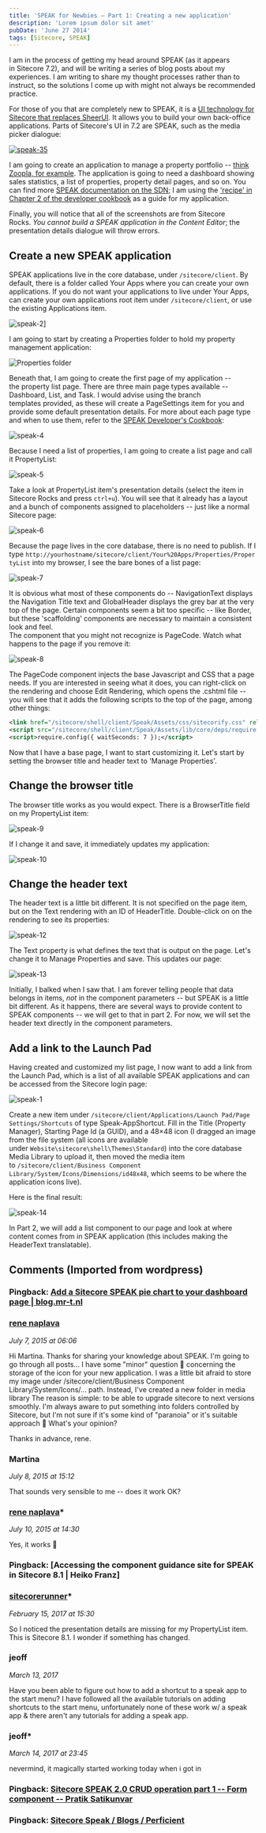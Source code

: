 ```yaml
---
title: 'SPEAK for Newbies – Part 1: Creating a new application'
description: 'Lorem ipsum dolor sit amet'
pubDate: 'June 27 2014'
tags: [Sitecore, SPEAK]
---
```


I am in the process of getting my head around SPEAK (as it appears in Sitecore 7.2), and will be writing a series of blog posts about my experiences. I am writing to share my thought processes rather than to instruct, so the solutions I come up with might not always be recommended practice.

For those of you that are completely new to SPEAK, it is a [UI technology for Sitecore that replaces SheerUI](http://www.sitecore.net/Community/Technical-Blogs/Jakob-Christensen/Posts/2014/04/01-Speak-Introduction.aspx). It allows you to build your own back-office applications. Parts of Sitecore's UI in 7.2 are SPEAK, such as the media picker dialogue:

[![speak-35](./images/2014/speak-35.png)](./images/2014/speak-35.png)

I am going to create an application to manage a property portfolio -- [think Zoopla, for example](http://www.zoopla.co.uk/). The application is going to need a dashboard showing sales statistics, a list of properties, property detail pages, and so on. You can find more [SPEAK documentation on the SDN](http://sdn.sitecore.net/Reference/Sitecore%207/SPEAK.aspx); I am using the ['recipe' in Chapter 2 of the developer cookbook](http://sdn.sitecore.net/upload/sitecore7/72/speak_developer's_cookbook_sc72-a4.pdf) as a guide for my application.

Finally, you will notice that all of the screenshots are from Sitecore Rocks. *You cannot build a SPEAK application in the Content Editor*; the presentation details dialogue will throw errors.

## Create a new SPEAK application

SPEAK applications live in the core database, under `/sitecore/client`. By default, there is a folder called Your Apps where you can create your own applications. If you do not want your applications to live under Your Apps, can create your own applications root item under `/sitecore/client`, or use the existing Applications item.

![speak-2](./images/2014/speak-2.png)]

I am going to start by creating a Properties folder to hold my property management application:

![Properties folder](./images/2014/speak-3.png)

Beneath that, I am going to create the first page of my application -- the property list page. There are three main page types available -- Dashboard, List, and Task. I would advise using the branch templates provided, as these will create a PageSettings item for you and provide some default presentation details. For more about each page type and when to use them, refer to the [SPEAK Developer's Cookbook](http://sdn.sitecore.net/upload/sitecore7/72/speak_developer's_cookbook_sc72-a4.pdf#page=7):

![speak-4](./images/2014/speak-4.png)

Because I need a list of properties, I am going to create a list page and call it PropertyList:

![speak-5](./images/2014/speak-5.png)

Take a look at PropertyList item's presentation details (select the item in Sitecore Rocks and press `ctrl+u`). You will see that it already has a layout and a bunch of components assigned to placeholders -- just like a normal Sitecore page:

![speak-6](./images/2014/speak-6.png)

Because the page lives in the core database, there is no need to publish. If I type `http://yourhostname/sitecore/client/Your%20Apps/Properties/PropertyList` into my browser, I see the bare bones of a list page:

![speak-7](./images/2014/speak-7.png)

It is obvious what most of these components do -- NavigationText displays the Navigation Title text and GlobalHeader displays the grey bar at the very top of the page. Certain components seem a bit too specific -- like Border, but these 'scaffolding' components are necessary to maintain a consistent look and feel.\
The component that you might not recognize is PageCode. Watch what happens to the page if you remove it:

![speak-8](./images/2014/speak-8.png)

The PageCode component injects the base Javascript and CSS that a page needs. If you are interested in seeing what it does, you can right-click on the rendering and choose Edit Rendering, which opens the .cshtml file -- you will see that it adds the following scripts to the top of the page, among other things:

```xml
<link href="/sitecore/shell/client/Speak/Assets/css/sitecorify.css" rel="stylesheet" type="text/css" />
<script src="/sitecore/shell/client/Speak/Assets/lib/core/deps/require.js" data-main="/-/speak/v1/assets/main.js" type="text/javascript"> </script>
<script>require.config({ waitSeconds: 7 });</script>
```

Now that I have a base page, I want to start customizing it. Let's start by setting the browser title and header text to 'Manage Properties'.

## Change the browser title

The browser title works as you would expect. There is a BrowserTitle field on my PropertyList item:

![speak-9](./images/2014/speak-9.png)

If I change it and save, it immediately updates my application:

![speak-10](./images/2014/speak-10.png)

## Change the header text


The header text is a little bit different. It is not specified on the page item, but on the Text rendering with an ID of HeaderTitle. Double-click on on the rendering to see its properties:

![speak-12](./images/2014/speak-12.png)

The Text property is what defines the text that is output on the page. Let's change it to Manage Properties and save. This updates our page:

![speak-13](./images/2014/speak-13.png)

Initially, I balked when I saw that. I am forever telling people that data belongs in items, *not* in the component parameters -- but SPEAK is a little bit different. As it happens, there are several ways to provide content to SPEAK components -- we will get to that in part 2. For now, we will set the header text directly in the component parameters.

## Add a link to the Launch Pad

Having created and customized my list page, I now want to add a link from the Launch Pad, which is a list of all available SPEAK applications and can be accessed from the Sitecore login page:

![speak-1](./images/2014/speak-1.png)

Create a new item under `/sitecore/client/Applications/Launch Pad/Page Settings/Shortcuts` of type Speak-AppShortcut. Fill in the Title (Property Manager), Starting Page Id (a GUID), and a 48×48 icon (I dragged an image from the file system (all icons are available under `Website\sitecore\shell\Themes\Standard`) into the core database Media Library to upload it, then moved the media item to `/sitecore/client/Business Component Library/System/Icons/Dimensions/id48x48`, which seems to be where the application icons live).

Here is the final result:

![speak-14](./images/2014/speak-14.png)

In Part 2, we will add a list component to our page and look at where content comes from in SPEAK application (this includes making the HeaderText translatable).

<div class="comments">

## Comments (Imported from wordpress)

### Pingback: [Add a Sitecore SPEAK pie chart to your dashboard page | blog.mr-t.nl](http://blog.mr-t.nl/add-a-sitecore-speak-pie-chart-to-your-dashboard-page/) 

### [rene naplava](http://renasitecore.blogspot.cz/)

_July 7, 2015 at 06:06_

Hi Martina. Thanks for sharing your knowledge about SPEAK. I'm going to go through all posts... I have some "minor" question 🙂 concerning the storage of the icon for your new application. I was a little bit afraid to store my image under /sitecore/client/Business Component Library/System/Icons/... path. Instead, I've created a new folder in media library The reason is simple: to be able to upgrade sitecore to next versions smoothly. I'm always aware to put something into folders controlled by Sitecore, but I'm not sure if it's some kind of "paranoia" or it's suitable approach 🙂 What's your opinion?

Thanks in advance, rene.

### Martina

_July 8, 2015 at 15:12_

That sounds very sensible to me -- does it work OK?

### [rene naplava](http://renasitecore.blogspot.cz/)*

_July 10, 2015 at 14:30_

Yes, it works 🙂

### Pingback: [Accessing the component guidance site for SPEAK in Sitecore 8.1 | Heiko Franz]

### [sitecorerunner](http://sitecorerunner.wordpress.com/)*

_February 15, 2017 at 15:30_

So I noticed the presentation details are missing for my PropertyList item. This is Sitecore 8.1. I wonder if something has changed.

### jeoff

_March 13, 2017_

Have you been able to figure out how to add a shortcut to a speak app to the start menu? I have followed all the available tutorials on adding shortcuts to the start menu, unfortunately none of these work w/ a speak app & there aren't any tutorials for adding a speak app.

### jeoff*

_March 14, 2017 at 23:45_

nevermind, it magically started working today when i got in

### Pingback: [Sitecore SPEAK 2.0 CRUD operation part 1 -- Form component -- Pratik Satikunvar](https://pratiksatikunvar.wordpress.com/2017/08/30/sitecore-speak-2-0-crud-operation-part-1-form-component/)

### Pingback: [Sitecore Speak / Blogs / Perficient](https://blogs.perficient.com/2017/06/02/sitecore-speak/)

</div>